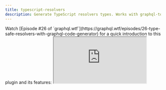 ```yaml
---
title: typescript-resolvers
description: Generate TypeScript resolvers types. Works with graphql-tools and apollo-server. Supports custom mappers and enum resolvers.
---
```



<PluginHeader hasOperationsNote />

<Callout>
  Watch [Episode #26 of `graphql.wtf`](https://graphql.wtf/episodes/26-type-safe-resolvers-with-graphql-code-generator)
  for a quick introduction to this plugin and its features:
</Callout>

<iframe src="https://youtube.com/embed/tHMaNmqPIC4" />

<Callout>
  [More weekly episodes are available in `graphql.wtf`](https://graphql.wtf/) by [Jamie
  Barton](https://twitter.com/notrab).
</Callout>

<PluginApiDocs />

## Usage Example

<Callout>
**Quick Start with `typescript-resolvers`**

You can find [a blog post we wrote about using and customizing this plugin here](https://the-guild.dev/blog/better-type-safety-for-resolvers-with-graphql-codegen)

</Callout>

Run `graphql-codegen` as usual, with this new plugin:

```ts filename="codegen.ts"
import type { CodegenConfig } from '@graphql-codegen/cli'

const config: CodegenConfig = {
  schema: 'schema.json',
  generates: {
    './src/resolvers-types.ts': {
      plugins: ['typescript', 'typescript-resolvers']
    }
  }
}
export default config
```

Import the types from the generated file and use in the resolver:

```ts
import { Resolvers } from './resolvers-types'

export const resolvers: Resolvers = {
  Query: {
    myQuery: (root, args, context) => {}
  }
}
```

This will make the resolver fully typed and compatible with typescript compiler, including the handler's arguments and return value.

Generated resolvers can be passed directly into [graphql-tools](https://npmjs.com/package/graphql-tools) `makeExecutableSchema` function.

## Integration with Apollo-Server

By default `apollo-server` will not work with generated resolvers signature.

If you are using Apollo Server with TypeScript, note that you need to set `useIndexSignature: true` in your config, in order to add a compatible index signature ([more info](https://github.com/dotansimha/graphql-code-generator/issues/1133#issuecomment-456812621)).

```ts filename="codegen.ts"
import type { CodegenConfig } from '@graphql-codegen/cli'

const config: CodegenConfig = {
  generates: {
    './resolvers-types.ts': {
      config: {
        useIndexSignature: true
      },
      plugins: ['typescript', 'typescript-resolvers']
    }
  }
}
export default config
```

If you wish to have an easy start, and have the ability to use resolvers chaining without models types, you can also add to your config `defaultMapper: Partial<{T}>`. This will allow you to return partial types in your resolvers.

## Use Your Model Types (`mappers`)

If you wish to use your custom model types, codegen allow you to use `mappers` feature to map GraphQL types to your custom model types. [You can find an article explaining how to use `mappers` here](https://the-guild.dev/blog/better-type-safety-for-resolvers-with-graphql-codegen).

Here's the basic example of using it:

```ts filename="codegen.ts"
import type { CodegenConfig } from '@graphql-codegen/cli'

const config: CodegenConfig = {
  schema: 'schema.graphql',
  generates: {
    './resolvers-types.ts': {
      config: {
        contextType: 'models#MyContextType',
        mappers: {
          User: './models#UserModel',
          Profile: './models#UserProfile'
        }
      },
      plugins: ['typescript', 'typescript-resolvers']
    }
  }
}
export default config
```

## Enum Resolvers

[Apollo-Server](https://apollographql.com/docs/apollo-server) and schemas built with [`graphql-tools`](https://graphql-tools.com) supports creating resolvers for GraphQL `enum`s.

This is helpful because you can have internal values that are different from the public enum values, and you can use the internal values in your resolvers.

Codegen allows you to specify either `mappers` or `enumValues` to map enums in your resolvers, and if you are using it for enums, you'll get a resolver signature for the enum resolvers as well.

### Usage Example

With the following schema:

```graphql
type Query {
  favoriteColor: Color!
}

enum Color {
  RED
  BLUE
}
```

```ts filename="codegen.ts"
import type { CodegenConfig } from '@graphql-codegen/cli'

const config: CodegenConfig = {
  schema: 'schema.graphql',
  generates: {
    './resolvers-types.ts': {
      config: {
        enumValues: {
          Color: './enums#ColorsCode'
        }
      },
      plugins: ['typescript', 'typescript-resolvers']
    }
  }
}
export default config
```

```ts filename="enums.ts"
export enum ColorsCode {
  MY_RED = '#FF0000',
  MY_BLUE = '#0000FF'
}
```

```ts filename="resolvers.ts"
import { Resolvers } from './resolvers-types'
import { ColorsCode } from './enums'

const resolvers: Resolvers = {
  Color: {
    RED: ColorsCode.MY_RED,
    BLUE: ColorsCode.MY_BLUE
  },
  Query: {
    favoriteColor: () => ColorsCode.MY_RED // Now you cn return this, and it will be mapped to your actual GraphQL enum
  }
}
```

You can also define the same with explicit enum values:

```ts filename="codegen.ts"
import type { CodegenConfig } from '@graphql-codegen/cli'

const config: CodegenConfig = {
  schema: 'schema.graphql',
  generates: {
    './resolvers-types.ts': {
      config: {
        enumValues: {
          Color: {
            RED: '#FF0000',
            BLUE: '#0000FF'
          }
        }
      },
      plugins: ['typescript', 'typescript-resolvers']
    }
  }
}
export default config
```

Or, with `mappers`:

```ts filename="codegen.ts"
import type { CodegenConfig } from '@graphql-codegen/cli'

const config: CodegenConfig = {
  schema: 'schema.graphql',
  generates: {
    './resolvers-types.ts': {
      config: {
        mappers: {
          Color: './enums#ColorsCode'
        }
      },
      plugins: ['typescript', 'typescript-resolvers']
    }
  }
}
export default config
```

## Defined shared mappers across configurations

In some case, you might want to share some common `mappers` between many output file configurations.

To do so, you can leverage the YAML references features as follow:

```ts filename="codegen.ts"
import type { CodegenConfig } from '@graphql-codegen/cli'

const sharedMappers = {
  ID: 'IDType'
}

const config: CodegenConfig = {
  schema: 'schema.graphql',
  documents: 'src/*.ts',
  generates: {
    'resolvers-types-1.ts': {
      plugins: ['typescript', 'typescript-resolvers'],
      config: {
        mappers: {
          ...sharedMappers,
          String: 'StringType'
        }
      }
    },
    'resolvers-types-2.ts': {
      plugins: ['typescript', 'typescript-resolvers'],
      config: {
        mappers: {
          ...sharedMappers,
          String: 'StringType'
        }
      }
    }
  }
}
export default config
```

The above configuration will provide the ID type mapping to both `resolvers-types-1.ts` and `resolvers-types-2.ts` files.

The complete example is available here: [codegen-repros/reusable-mappers](https://github.com/charlypoly/codegen-repros/blob/master/reusable-mappers/codegen.yml)

You can also achieve a similar reusable mappers configuration by providing a TypeScript or JavaScript file configuration.

